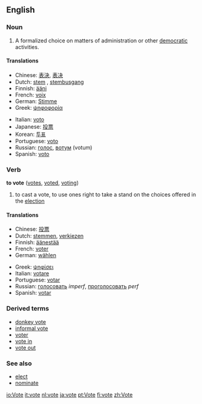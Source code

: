 ==English==

=== Noun ===
{{en-noun-reg}}

#A formalized choice on matters of administration or other [[democratic]] activities.

==== Translations ====
{{top}}
*Chinese: [[表決]], [[表决]]
*Dutch: [[stem]] {{f}}, [[stembusgang]] {{m}}
*Finnish: [[ääni]]
*French: [[voix]] {{f}}
*German: [[Stimme]] {{f}}
*Greek: [[ψηφοφορία]] {{f}}
{{mid}}
*Italian: [[voto]] {{m}}
*Japanese: [[投票]]
*Korean: [[투표]]
*Portuguese: [[voto]] {{m}}
*Russian: [[голос]], [[вотум]] {{m}} (votum)
*Spanish: [[voto]] {{m}}
{{bottom}}


=== Verb ===
'''to vote''' ([[votes]], [[voted]], [[voting]])

# to cast a vote, to use ones right to take a stand on the choices offered in the [[election]]

==== Translations ====
{{top}}
*Chinese: [[投票]]
*Dutch: [[stemmen]], [[verkiezen]]
*Finnish: [[äänestää]]
*French: [[voter]]
*German: [[wählen]]
{{mid}}
*Greek: [[ψηφίσει]]
*Italian: [[votare]]
*Portuguese: [[votar]]
*Russian: [[голосовать]] ''imperf'', [[проголосовать]] ''perf''
*Spanish: [[votar]]
{{bottom}}


===Derived terms===
*[[donkey vote]]
*[[informal vote]]
*[[voter]]
*[[vote in]]
*[[vote out]]

===See also===
*[[elect]]
*[[nominate]]

[[io:Vote]]
[[it:vote]]
[[nl:vote]]
[[ja:vote]]
[[pt:Vote]]
[[fi:vote]]
[[zh:Vote]]